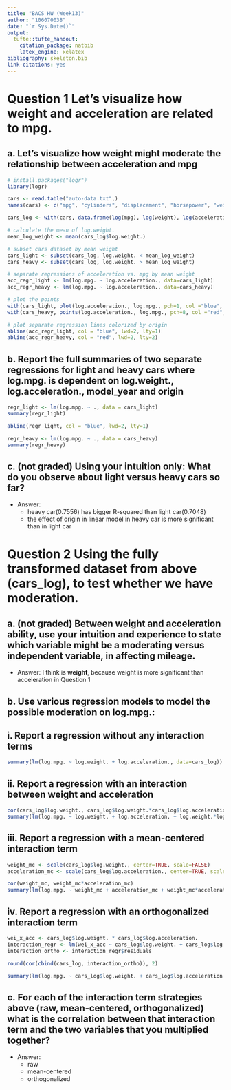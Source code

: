```yaml
---
title: "BACS HW (Week13)"
author: "106070038"
date: "`r Sys.Date()`"
output:
  tufte::tufte_handout:
    citation_package: natbib
    latex_engine: xelatex
bibliography: skeleton.bib
link-citations: yes
---
```


# Question 1 Let’s visualize how weight and acceleration are related to mpg.
## a. Let’s visualize how weight might moderate the relationship between acceleration and mpg

```r
# install.packages("logr")
library(logr)

cars <- read.table("auto-data.txt",)
names(cars) <- c("mpg", "cylinders", "displacement", "horsepower", "weight", "acceleration", "model_year","origin", "car_name")

cars_log <- with(cars, data.frame(log(mpg), log(weight), log(acceleration), model_year, origin))

# calculate the mean of log.weight.
mean_log_weight <- mean(cars_log$log.weight.)

# subset cars dataset by mean weight
cars_light <- subset(cars_log, log.weight. < mean_log_weight) 
cars_heavy <- subset(cars_log, log.weight. > mean_log_weight) 

# separate regressions of acceleration vs. mpg by mean weight
acc_regr_light <- lm(log.mpg. ~ log.acceleration., data=cars_light) 
acc_regr_heavy <- lm(log.mpg. ~ log.acceleration., data=cars_heavy) 

# plot the points
with(cars_light, plot(log.acceleration., log.mpg., pch=1, col ="blue", lwd=1, main = "Effect of acceleration on mpg depends on weight of car"))
with(cars_heavy, points(log.acceleration., log.mpg., pch=8, col ="red", lwd=1))

# plot separate regression lines colorized by origin
abline(acc_regr_light, col = "blue", lwd=2, lty=1) 
abline(acc_regr_heavy, col = "red", lwd=2, lty=2) 
```

## b. Report the full summaries of two separate regressions for light and heavy cars where log.mpg. is dependent on log.weight., log.acceleration., model_year and origin

```r
regr_light <- lm(log.mpg. ~ ., data = cars_light) 
summary(regr_light)

abline(regr_light, col = "blue", lwd=2, lty=1) 

regr_heavy <- lm(log.mpg. ~ ., data = cars_heavy) 
summary(regr_heavy)
```

## c. (not graded) Using your intuition only: What do you observe about light versus heavy cars so far?

- Answer: <br>
  - heavy car(0.7556) has bigger R-squared than light car(0.7048) <br>
  - the effect of origin in linear model in heavy car is more significant than in light car<br>

# Question 2 Using the fully transformed dataset from above (cars_log), to test whether we have moderation.

## a. (not graded) Between weight and acceleration ability, use your intuition and experience to state which variable might be a moderating versus independent variable, in affecting mileage.

- Answer: I think is **weight**, because weight is more significant than acceleration in Question 1 <br>

## b. Use various regression models to model the possible moderation on log.mpg.:

## i. Report a regression without any interaction terms
```r
summary(lm(log.mpg. ~ log.weight. + log.acceleration., data=cars_log))
```

## ii. Report a regression with an interaction between weight and acceleration
```r
cor(cars_log$log.weight., cars_log$log.weight.*cars_log$log.acceleration.)
summary(lm(log.mpg. ~ log.weight. + log.acceleration. + log.weight.*log.acceleration., data=cars_log))
```

## iii. Report a regression with a mean-centered interaction term
```r
weight_mc <- scale(cars_log$log.weight., center=TRUE, scale=FALSE) 
acceleration_mc <- scale(cars_log$log.acceleration., center=TRUE, scale=FALSE)

cor(weight_mc, weight_mc*acceleration_mc)
summary(lm(log.mpg. ~ weight_mc + acceleration_mc + weight_mc*acceleration_mc, data = cars_log))
```
## iv. Report a regression with an orthogonalized interaction term
```r
wei_x_acc <- cars_log$log.weight. * cars_log$log.acceleration.
interaction_regr <- lm(wei_x_acc ~ cars_log$log.weight. + cars_log$log.acceleration.) 
interaction_ortho <- interaction_regr$residuals

round(cor(cbind(cars_log, interaction_ortho)), 2)

summary(lm(log.mpg. ~ cars_log$log.weight. + cars_log$log.acceleration. + interaction_ortho, data = cars_log))
```

## c. For each of the interaction term strategies above (raw, mean-centered, orthogonalized) what is the correlation between that interaction term and the two variables that you multiplied together?
- Answer: <br>
  - raw <br>
  - mean-centered <br>
  - orthogonalized <br>
